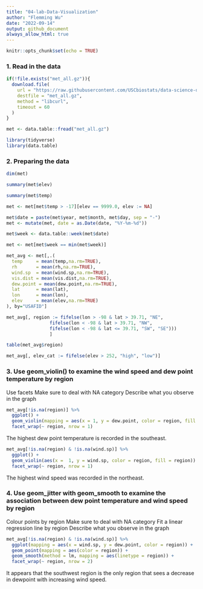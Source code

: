 ```yaml
---
title: "04-lab-Data-Visualization"
author: "Flemming Wu"
date: "2022-09-14"
output: github_document
always_allow_html: true
---
```


```r
knitr::opts_chunk$set(echo = TRUE)
```


### 1. Read in the data

```r
if(!file.exists("met_all.gz")){
  download.file(
    url = "https://raw.githubusercontent.com/USCbiostats/data-science-data/master/02_met/met_all.gz",
    destfile = "met_all.gz",
    method = "libcurl",
    timeout = 60
  )
}

met <- data.table::fread("met_all.gz")
```
```r
library(tidyverse)
library(data.table)
```

### 2. Preparing the data

```r
dim(met)
```
```r
summary(met$elev)
```

```r
summary(met$temp)
```

```r
met <- met[met$temp > -17][elev == 9999.0, elev := NA]
```

```r
met$date = paste(met$year, met$month, met$day, sep = "-")
met <- mutate(met, date = as.Date(date, "%Y-%m-%d"))
```


```r
met$week <- data.table::week(met$date)
```

```r
met <- met[met$week == min(met$week)]
```

```r

met_avg <- met[,.(
  temp     = mean(temp,na.rm=TRUE),
  rh       = mean(rh,na.rm=TRUE),
  wind.sp  = mean(wind.sp,na.rm=TRUE),
  vis.dist = mean(vis.dist,na.rm=TRUE),
  dew.point = mean(dew.point,na.rm=TRUE),
  lat      = mean(lat),
  lon      = mean(lon), 
  elev     = mean(elev,na.rm=TRUE)
), by="USAFID"]

```

```r

met_avg[, region := fifelse(lon > -98 & lat > 39.71, "NE", 
                fifelse(lon < -98 & lat > 39.71, "NW",
                fifelse(lon < -98 & lat <= 39.71, "SW", "SE")))
                ]

table(met_avg$region)

```

```r
met_avg[, elev_cat := fifelse(elev > 252, "high", "low")]
```



### 3. Use geom_violin() to examine the wind speed and dew point temperature by region
Use facets
Make sure to deal with NA category
Describe what you observe in the graph

```r
met_avg[!is.na(region)] %>%
  ggplot() +
  geom_violin(mapping = aes(x = 1, y = dew.point, color = region, fill = region)) +
  facet_wrap(~ region, nrow = 1)
```
The highest dew point temperature is recorded in the southeast.

```r
met_avg[!is.na(region) & !is.na(wind.sp)] %>%
  ggplot() +
  geom_violin(aes(x =  1, y = wind.sp, color = region, fill = region)) +
  facet_wrap(~ region, nrow = 1)
```
The highest wind speed was recorded in the northeast.


### 4. Use geom_jitter with geom_smooth to examine the association between dew point temperature and wind speed by region
Colour points by region
Make sure to deal with NA category
Fit a linear regression line by region
Describe what you observe in the graph


```r
met_avg[!is.na(region) & !is.na(wind.sp)] %>%
  ggplot(mapping = aes(x = wind.sp, y = dew.point, color = region)) +
  geom_point(mapping = aes(color = region)) +
  geom_smooth(method = lm, mapping = aes(linetype = region)) +
  facet_wrap(~ region, nrow = 2)
```
It appears that the southwest region is the only region that sees a decrease in dewpoint with increasing wind speed.


